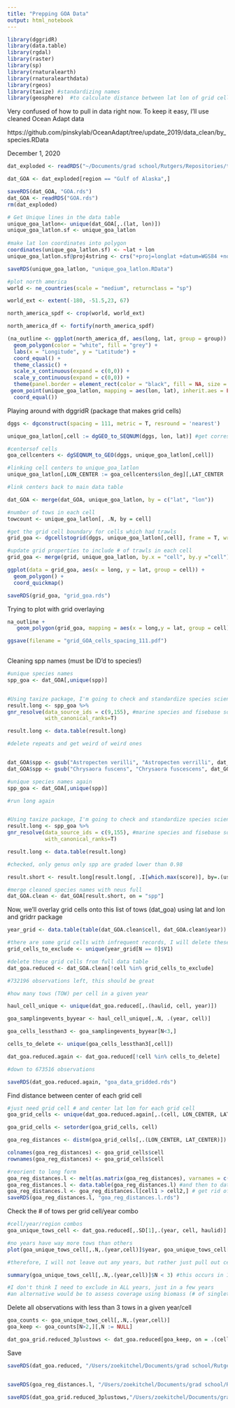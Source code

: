 ```yaml
---
title: "Prepping GOA Data"
output: html_notebook
---
```



```r
library(dggridR)
library(data.table)
library(rgdal)
library(raster)
library(sp)
library(rnaturalearth)
library(rnaturalearthdata)
library(rgeos)
library(taxize) #standardizing names
library(geosphere)  #to calculate distance between lat lon of grid cells
```


Very confused of how to pull in data right now. To keep it easy, I'll use cleaned Ocean Adapt data

https://github.com/pinskylab/OceanAdapt/tree/update_2019/data_clean/by_species.RData

December 1, 2020
```r
dat_exploded <- readRDS("~/Documents/grad school/Rutgers/Repositories/trawl_spatial_turnover/dat_exploded.rds")
```

```r
dat_GOA <- dat_exploded[region == "Gulf of Alaska",]

saveRDS(dat_GOA, "GOA.rds")
dat_GOA <- readRDS("GOA.rds")
rm(dat_exploded)
```

```r

# Get Unique lines in the data table
unique_goa_latlon<- unique(dat_GOA[,.(lat, lon)])
unique_goa_latlon.sf <- unique_goa_latlon
  
#make lat lon coordinates into polygon
coordinates(unique_goa_latlon.sf) <- ~lat + lon
unique_goa_latlon.sf@proj4string <- crs("+proj=longlat +datum=WGS84 +no_defs +ellps=WGS84 +towgs84=0,0,0")

saveRDS(unique_goa_latlon, "unique_goa_latlon.RData")

#plot north america
world <- ne_countries(scale = "medium", returnclass = "sp")

world_ext <- extent(-180, -51.5,23, 67)

north_america_spdf <- crop(world, world_ext)

north_america_df <- fortify(north_america_spdf)

(na_outline <- ggplot(north_america_df, aes(long, lat, group = group)) +
  geom_polygon(color = "white", fill = "grey") +
  labs(x = "Longitude", y = "Latitude") +
  coord_equal() +
  theme_classic() +
  scale_x_continuous(expand = c(0,0)) +
  scale_y_continuous(expand = c(0,0)) +
  theme(panel.border = element_rect(color = "black", fill = NA, size = 1)) +
 geom_point(unique_goa_latlon, mapping = aes(lon, lat), inherit.aes = FALSE, shape = 18, size = 0.001, color = "red") +
  coord_equal())

```

Playing around with dggridR (package that makes grid cells)
```r
dggs <- dgconstruct(spacing = 111, metric = T, resround = 'nearest')

unique_goa_latlon[,cell := dgGEO_to_SEQNUM(dggs, lon, lat)] #get corresponding grid cells for NEUS trawl

#centersof cells
goa_cellcenters <- dgSEQNUM_to_GEO(dggs, unique_goa_latlon[,cell])

#linking cell centers to unique_goa_latlon
unique_goa_latlon[,LON_CENTER := goa_cellcenters$lon_deg][,LAT_CENTER := goa_cellcenters$lat_deg]

#link centers back to main data table

dat_GOA <- merge(dat_GOA, unique_goa_latlon, by = c("lat", "lon"))

#number of tows in each cell
towcount <- unique_goa_latlon[, .N, by = cell]

#get the grid cell boundary for cells which had trawls
grid_goa <- dgcellstogrid(dggs, unique_goa_latlon[,cell], frame = T, wrapcells = F)

#update grid properties to include # of trawls in each cell
grid_goa <- merge(grid, unique_goa_latlon, by.x = "cell", by.y ="cell")

ggplot(data = grid_goa, aes(x = long, y = lat, group = cell)) +
  geom_polygon() +
  coord_quickmap()

saveRDS(grid_goa, "grid_goa.rds")

```

Trying to plot with grid overlaying
```r

na_outline + 
   geom_polygon(grid_goa, mapping = aes(x = long,y = lat, group = cell), inherit.aes = FALSE, color = "black", fill = NA, size = 0.1)

ggsave(filename = "grid_GOA_cells_spacing_111.pdf")
  
```
Cleaning spp names (must be ID'd to species!)
```r
#unique species names
spp_goa <- dat_GOA[,unique(spp)]


#Using taxize package, I'm going to check and standardize species scientific names
result.long <- spp_goa %>%
gnr_resolve(data_source_ids = c(9,155), #marine species and fisebase sources
            with_canonical_ranks=T)

result.long <- data.table(result.long)

#delete repeats and get weird of weird ones


dat_GOA$spp <- gsub("Astropecten verilli", "Astropecten verrilli", dat_GOA$spp) #won't come up for some reason, ignore for now
dat_GOA$spp <- gsub("Chrysaora fuscens", "Chrysaora fuscescens", dat_GOA$spp)

#unique species names again
spp_goa <- dat_GOA[,unique(spp)]

#run long again


#Using taxize package, I'm going to check and standardize species scientific names
result.long <- spp_goa %>%
gnr_resolve(data_source_ids = c(9,155), #marine species and fisebase sources
            with_canonical_ranks=T)

result.long <- data.table(result.long)

#checked, only genus only spp are graded lower than 0.98

result.short <- result.long[result.long[, .I[which.max(score)], by=.(user_supplied_name, matched_name2)]$V1][,spp := user_supplied_name][score > 0.75,]

#merge cleaned species names with neus full 
dat_GOA.clean <- dat_GOA[result.short, on = "spp"]

```


Now, we'll overlay grid cells onto this list of tows (dat_goa) using lat and lon and gridrr package
```r

year_grid <- data.table(table(dat_GOA.clean$cell, dat_GOA.clean$year))

#there are some grid cells with infrequent records, I will delete these
grid_cells_to_exclude <- unique(year_grid[N == 0]$V1)

#delete these grid cells from full data table
dat_goa.reduced <- dat_GOA.clean[!cell %in% grid_cells_to_exclude]

#732196 observations left, this should be great

#how many tows (TOW) per cell in a given year

haul_cell_unique <- unique(dat_goa.reduced[,.(haulid, cell, year)])

goa_samplingevents_byyear <- haul_cell_unique[,.N, .(year, cell)]

goa_cells_lessthan3 <- goa_samplingevents_byyear[N<3,]

cells_to_delete <- unique(goa_cells_lessthan3[,cell])

dat_goa.reduced.again <- dat_goa.reduced[!cell %in% cells_to_delete]

#down to 673516 observations

saveRDS(dat_goa.reduced.again, "goa_data_gridded.rds")

```

Find distance between center of each grid cell
```r
#just need grid cell # and center lat lon for each grid cell 
goa_grid_cells <- unique(dat_goa.reduced.again[,.(cell, LON_CENTER, LAT_CENTER)])

goa_grid_cells <- setorder(goa_grid_cells, cell)

goa_reg_distances <- distm(goa_grid_cells[,.(LON_CENTER, LAT_CENTER)])

colnames(goa_reg_distances) <- goa_grid_cells$cell
rownames(goa_reg_distances) <- goa_grid_cells$cell

#reorient to long form 
goa_reg_distances.l <- melt(as.matrix(goa_reg_distances), varnames = c("cell1", "cell2"), value.name = "distance(m)") #matrix to data frame
goa_reg_distances.l <- data.table(goa_reg_distances.l) #and then to data table
goa_reg_distances.l <- goa_reg_distances.l[cell1 > cell2,] # get rid of repetitions and self-comparisons
saveRDS(goa_reg_distances.l, "goa_reg_distances.l.rds")
```

Check the # of tows per grid cell/year combo
```r
#cell/year/region combos
goa_unique_tows_cell <- dat_goa.reduced[,.SD[1],.(year, cell, haulid)]

#no years have way more tows than others
plot(goa_unique_tows_cell[,.N,.(year,cell)]$year, goa_unique_tows_cell[,.N,.(year,cell)]$N)

#therefore, I will not leave out any years, but rather just pull out cells in years they are undersampled (<N=3, which is )

summary(goa_unique_tows_cell[,.N,.(year,cell)]$N < 3) #this occurs in 14/309 cell/year combos  (4.5%, no biggie)

#I don't think I need to exclude in ALL years, just in a few years
#an alternative would be to assess coverage using biomass (# of singletons and doubletons)

```

Delete all observations with less than 3 tows in a given year/cell
```r
goa_counts <- goa_unique_tows_cell[,.N,.(year,cell)]
goa_keep <- goa_counts[N>2,][,N := NULL]

dat_goa_grid.reduced_3plustows <- dat_goa.reduced[goa_keep, on = .(cell, year)]


```


Save
```r
saveRDS(dat_goa.reduced, "/Users/zoekitchel/Documents/grad school/Rutgers/Repositories/trawl_spatial_turnover/data/gridded/USA-GOA/dat_GOA_grid.reduced.rds")


saveRDS(goa_reg_distances.l, "/Users/zoekitchel/Documents/grad school/Rutgers/Repositories/trawl_spatial_turnover/data/gridded/USA-GOA/goa_reg_distances.l.rds")

saveRDS(dat_goa_grid.reduced_3plustows,"/Users/zoekitchel/Documents/grad school/Rutgers/Repositories/trawl_spatial_turnover/data/gridded/USA-GOA/dat_GOA_grid.reduced_3plustows.rds")


```
